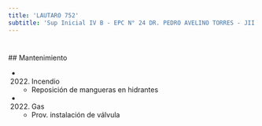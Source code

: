 ```yaml
---
title: 'LAUTARO 752'
subtitle: 'Sup Inicial IV B - EPC N° 24 DR. PEDRO AVELINO TORRES - JII N° 03/11° - ESC. DE MUSICA N° 07'
---
```


#


 ## Mantenimiento

*  (2022) Incendio 
    + Reposición de mangueras en hidrantes

*  (2022) Gas 
    + Prov.  instalación de válvula



